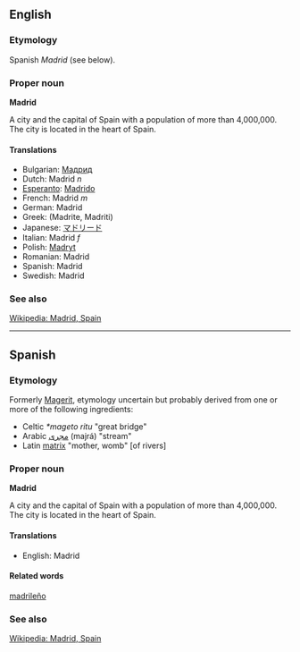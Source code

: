 ==English==
===Etymology===
Spanish ''Madrid'' (see below).

===Proper noun===
'''Madrid'''

A city and the capital of Spain with a population of more than 4,000,000.  The city is located in the heart of Spain.

====Translations====
*Bulgarian: [[Мадрид]]
*Dutch: Madrid ''n''
*[[Esperanto]]: [[Madrido]]
*French: Madrid ''m''
*German: Madrid
*Greek: [[ ]] (Madrite, Madriti)
*Japanese: [[マドリード]]
*Italian: Madrid ''f''
*Polish: [[Madryt]]
*Romanian: Madrid
*Spanish: Madrid
*Swedish: Madrid

===See also===
[[en:Madrid|Wikipedia: Madrid, Spain]]

----
==Spanish==
===Etymology===
Formerly [[Magerit]], etymology uncertain but probably derived from one or more of the following ingredients:
*Celtic ''*mageto ritu'' "great bridge"
*Arabic [[مجرى]] (majrá) "stream" 
*Latin [[matrix]] "mother, womb" [of rivers]


===Proper noun===
'''Madrid'''

A city and the capital of Spain with a population of more than 4,000,000.  The city is located in the heart of Spain.

====Translations====
*English: Madrid

====Related words====
[[madrileño]]

===See also===
[[es:Madrid|Wikipedia: Madrid, Spain]]